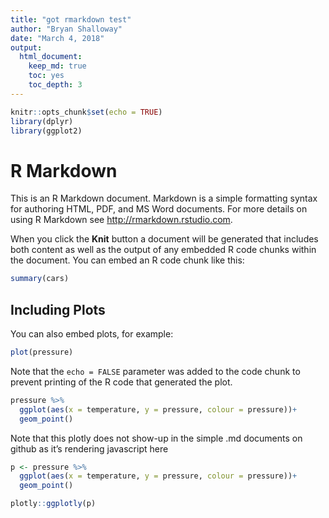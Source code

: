 ```yaml
---
title: "got rmarkdown test"
author: "Bryan Shalloway"
date: "March 4, 2018"
output: 
  html_document:
    keep_md: true
    toc: yes
    toc_depth: 3
---
```




```r
knitr::opts_chunk$set(echo = TRUE)
library(dplyr)
library(ggplot2)
```

# R Markdown

This is an R Markdown document. Markdown is a simple formatting syntax for authoring HTML, PDF, and MS Word documents. For more details on using R Markdown see <http://rmarkdown.rstudio.com>.

When you click the **Knit** button a document will be generated that includes both content as well as the output of any embedded R code chunks within the document. You can embed an R code chunk like this:

```r
summary(cars)
```

## Including Plots

You can also embed plots, for example:

```r
plot(pressure)
```

Note that the `echo = FALSE` parameter was added to the code chunk to prevent printing of the R code that generated the plot.

```r
pressure %>% 
  ggplot(aes(x = temperature, y = pressure, colour = pressure))+
  geom_point()

```


Note that this plotly does not show-up in the simple .md documents on github as it's rendering javascript here
```r
p <- pressure %>% 
  ggplot(aes(x = temperature, y = pressure, colour = pressure))+
  geom_point()

plotly::ggplotly(p)
```


